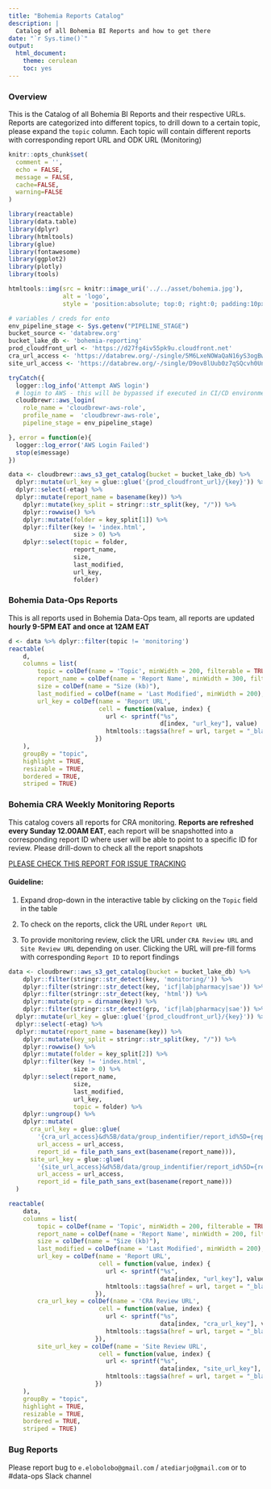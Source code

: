 ```yaml
---
title: "Bohemia Reports Catalog"
description: |
  Catalog of all Bohemia BI Reports and how to get there
date: "`r Sys.time()`"
output:
  html_document:
    theme: cerulean
    toc: yes
---
```


### Overview
This is the Catalog of all Bohemia BI Reports and their respective URLs. Reports are categorized into different topics, to drill down to a certain topic, please expand the `topic` column. Each topic will contain different reports with corresponding report URL and ODK URL (Monitoring)

```r
knitr::opts_chunk$set(
  comment = '', 
  echo = FALSE,
  message = FALSE,
  cache=FALSE,
  warning=FALSE
)
```

```r
library(reactable)
library(data.table)
library(dplyr)
library(htmltools)
library(glue)
library(fontawesome)
library(ggplot2)
library(plotly)
library(tools)
```

```r
htmltools::img(src = knitr::image_uri('../../asset/bohemia.jpg'), 
               alt = 'logo', 
               style = 'position:absolute; top:0; right:0; padding:10px; width:200px; height:100px')
```

```r
# variables / creds for ento
env_pipeline_stage <- Sys.getenv("PIPELINE_STAGE")
bucket_source <- 'databrew.org'
bucket_lake_db <- 'bohemia-reporting'
prod_cloudfront_url <- 'https://d27fg4iv55pk9u.cloudfront.net'
cra_url_access <- 'https://databrew.org/-/single/5M6LxeNOWaQaN16yS3ogBwHCscYMY6Q?st=X2LIvoLTAALVcZXzEKNXvSJcURAaC23smaqRNzWOqQY1AguC1qlLP8yNPwVJHb18'
site_url_access <- 'https://databrew.org/-/single/D9ov8lUub0z7qSQcvh0UnvsdQp0RZ9f?st=zzJvtpFqy6yVYtjWRxBhDpIlAlmOhdYBIFODslI8jI3Zx0kHygHHZV3LZ9cSTrVU'
```


```r
tryCatch({
  logger::log_info('Attempt AWS login')
  # login to AWS - this will be bypassed if executed in CI/CD environment
  cloudbrewr::aws_login(
    role_name = 'cloudbrewr-aws-role',
    profile_name =  'cloudbrewr-aws-role',
    pipeline_stage = env_pipeline_stage)

}, error = function(e){
  logger::log_error('AWS Login Failed')
  stop(e$message)
})
```
```r
data <- cloudbrewr::aws_s3_get_catalog(bucket = bucket_lake_db) %>%
  dplyr::mutate(url_key = glue::glue('{prod_cloudfront_url}/{key}')) %>%
  dplyr::select(-etag) %>%
  dplyr::mutate(report_name = basename(key)) %>%
    dplyr::mutate(key_split = stringr::str_split(key, "/")) %>% 
    dplyr::rowwise() %>% 
    dplyr::mutate(folder = key_split[1]) %>% 
    dplyr::filter(key != 'index.html',
                  size > 0) %>%
    dplyr::select(topic = folder, 
                  report_name, 
                  size, 
                  last_modified, 
                  url_key, 
                  folder)
```

### Bohemia Data-Ops Reports

This is all reports used in Bohemia Data-Ops team, all reports are updated **hourly 9-5PM EAT and once at 12AM EAT**

```r
d <- data %>% dplyr::filter(topic != 'monitoring')
reactable(
    d,
    columns = list(
        topic = colDef(name = 'Topic', minWidth = 200, filterable = TRUE),
        report_name = colDef(name = 'Report Name', minWidth = 300, filterable =TRUE),
        size = colDef(name = "Size (kb)"),
        last_modified = colDef(name = 'Last Modified', minWidth = 200),
        url_key = colDef(name = 'Report URL',
                         cell = function(value, index) {
                           url <- sprintf("%s", 
                                          d[index, "url_key"], value)
                           htmltools::tags$a(href = url, target = "_blank", 'URL')
                        })
    ),
    groupBy = "topic",
    highlight = TRUE,
    resizable = TRUE,
    bordered = TRUE,
    striped = TRUE)
```

### Bohemia CRA Weekly Monitoring Reports

This catalog covers all reports for CRA monitoring. **Reports are refreshed every Sunday 12.00AM EAT**, each report will be snapshotted into a corresponding report ID where user will be able to point to a specific ID for review. Please drill-down to check all the report snapshots

[PLEASE CHECK THIS REPORT FOR ISSUE TRACKING](https://d27fg4iv55pk9u.cloudfront.net/monitoring-issues-ui/issue_ui.html)

#### Guideline:

1. Expand drop-down in the interactive table by clicking on the `Topic` field in the table

2. To check on the reports, click the URL under `Report URL`

3. To provide monitoring review, click the URL under `CRA Review URL` and `Site Review URL` depending on user. Clicking the URL will pre-fill forms with corresponding `Report ID` to report findings

```r
data <- cloudbrewr::aws_s3_get_catalog(bucket = bucket_lake_db) %>% 
    dplyr::filter(stringr::str_detect(key, 'monitoring/')) %>% 
    dplyr::filter(stringr::str_detect(key, 'icf|lab|pharmacy|sae')) %>% 
    dplyr::filter(stringr::str_detect(key, 'html')) %>% 
    dplyr::mutate(grp = dirname(key)) %>% 
    dplyr::filter(stringr::str_detect(grp, 'icf|lab|pharmacy|sae')) %>%
  dplyr::mutate(url_key = glue::glue('{prod_cloudfront_url}/{key}')) %>%
  dplyr::select(-etag) %>%
  dplyr::mutate(report_name = basename(key)) %>%
    dplyr::mutate(key_split = stringr::str_split(key, "/")) %>% 
    dplyr::rowwise() %>% 
    dplyr::mutate(folder = key_split[2]) %>% 
    dplyr::filter(key != 'index.html',
                  size > 0) %>%
    dplyr::select(report_name, 
                  size, 
                  last_modified, 
                  url_key, 
                  topic = folder) %>%
    dplyr::ungroup() %>% 
    dplyr::mutate(
      cra_url_key = glue::glue(
        '{cra_url_access}&d%5B/data/group_indentifier/report_id%5D={report_id}&d%5B/data/group_indentifier/issue_type%5D=Open',
        url_access = url_access,
        report_id = file_path_sans_ext(basename(report_name))),
      site_url_key = glue::glue(
        '{site_url_access}&d%5B/data/group_indentifier/report_id%5D={report_id}&d%5B/data/group_indentifier/issue_type%5D=Open',
        url_access = url_access,
        report_id = file_path_sans_ext(basename(report_name)))
  )
```

```r
reactable(
    data,
    columns = list(
        topic = colDef(name = 'Topic', minWidth = 200, filterable = TRUE),
        report_name = colDef(name = 'Report Name', minWidth = 200, filterable =TRUE),
        size = colDef(name = "Size (kb)"),
        last_modified = colDef(name = 'Last Modified', minWidth = 200),
        url_key = colDef(name = 'Report URL',
                         cell = function(value, index) {
                           url <- sprintf("%s", 
                                          data[index, "url_key"], value)
                           htmltools::tags$a(href = url, target = "_blank", 'URL')
                        }),
        cra_url_key = colDef(name = 'CRA Review URL',
                         cell = function(value, index) {
                           url <- sprintf("%s", 
                                          data[index, "cra_url_key"], value)
                           htmltools::tags$a(href = url, target = "_blank", 'URL')
                        }),
        site_url_key = colDef(name = 'Site Review URL',
                         cell = function(value, index) {
                           url <- sprintf("%s", 
                                          data[index, "site_url_key"], value)
                           htmltools::tags$a(href = url, target = "_blank", 'URL')
                        })
    ),
    groupBy = "topic",
    highlight = TRUE,
    resizable = TRUE,
    bordered = TRUE,
    striped = TRUE)
```

### Bug Reports

Please report bug to `e.elobolobo@gmail.com` / `atediarjo@gmail.com` or to #data-ops Slack channel
